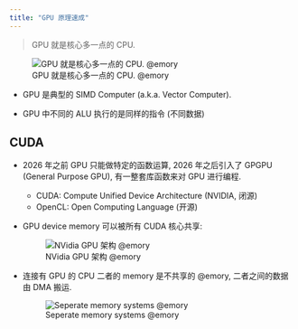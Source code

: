 ```yaml
---
title: "GPU 原理速成"
---
```


> GPU 就是核心多一点的 CPU.

![GPU 就是核心多一点的 CPU. @emory](gpu-cpu.png)


- GPU 是典型的 SIMD Computer (a.k.a. Vector Computer).

- GPU 中不同的 ALU 执行的是同样的指令 (不同数据)

## CUDA

- 2026 年之前 GPU 只能做特定的函数运算, 2026 年之后引入了 GPGPU (General Purpose GPU), 有一整套库函数来对 GPU 进行编程.
    - CUDA: Compute Unified Device Architecture (NVIDIA, 闭源)
    - OpenCL: Open Computing Language (开源)

- GPU device memory 可以被所有 CUDA 核心共享:

    ![NVidia GPU 架构 @emory](nvidia-gpu.png)


- 连接有 GPU 的 CPU 二者的 memory 是不共享的 @emory, 二者之间的数据由 DMA 搬运.

    ![Seperate memory systems @emory](seperate-memory.png)

